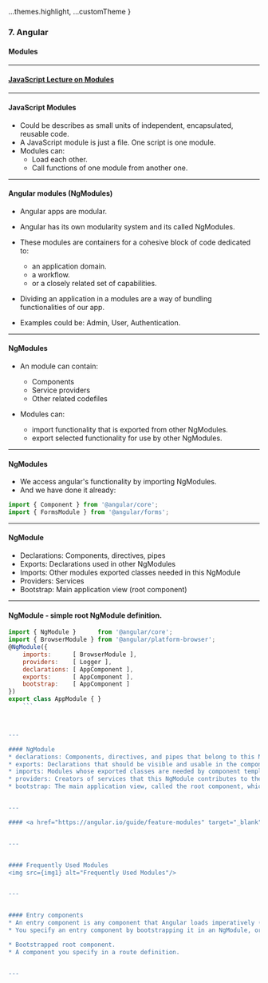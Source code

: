 
  ...themes.highlight,
  ...customTheme
}



### 7. Angular</h3>
#### Modules</h5>


---

#### <a href="/public/lectures/javascript/javascript-22-prototypesModules.html" target="_blank">JavaScript Lecture on Modules</a>


---


#### JavaScript Modules

* Could be describes as small units of independent, encapsulated, reusable code.
* A JavaScript module is just a file. One script is one module.
* Modules can:
  * Load each other.
  * Call functions of one module from another one.


---

#### Angular modules (NgModules)

* Angular apps are modular.
* Angular has its own modularity system and its called NgModules.
* These modules are containers for a cohesive block of code dedicated to:
  * an application domain.
  * a workflow.
  * or a closely related set of capabilities.
	
* Dividing an application in a modules are a way of bundling functionalities of our app.
* Examples could be: Admin, User, Authentication.


---

#### NgModules

* An module can contain:
  * Components
  * Service providers
  * Other related codefiles
	
* Modules can:
  * import functionality that is exported from other NgModules.
  * export selected functionality for use by other NgModules.


---

#### NgModules

* We access angular's functionality by importing NgModules.
* And we have done it already:

```JavaScript
import { Component } from '@angular/core';
import { FormsModule } from '@angular/forms';
```


---

#### NgModule

* Declarations: Components, directives, pipes
* Exports: Declarations used in other NgModules
* Imports: Other modules exported classes needed in this NgModule
* Providers: Services
* Bootstrap: Main application view (root component)


---
				
####  NgModule - simple root NgModule definition.

```JavaScript
import { NgModule }      from '@angular/core';
import { BrowserModule } from '@angular/platform-browser';
@NgModule({
	imports:      [ BrowserModule ],
	providers:    [ Logger ],
	declarations: [ AppComponent ],
	exports:      [ AppComponent ],
	bootstrap:    [ AppComponent ]
})
export class AppModule { }
	```



---

#### NgModule
* declarations: Components, directives, and pipes that belong to this NgModule.
* exports: Declarations that should be visible and usable in the component templates of other NgModules.
* imports: Modules whose exported classes are needed by component templates declared in this NgModule.
* providers: Creators of services that this NgModule contributes to the global collection of services; they become accessible in all parts of the app.
* bootstrap: The main application view, called the root component, which hosts all other app views. (Only the root NgModule should set the bootstrap property).


---

#### <a href="https://angular.io/guide/feature-modules" target="_blank">Feature modules vs Root modules</a>


---


#### Frequently Used Modules
<img src={img1} alt="Frequently Used Modules"/>


---


#### Entry components
* An entry component is any component that Angular loads imperatively (not by referencing it in the template)
* You specify an entry component by bootstrapping it in an NgModule, or including it in a routing definition.

* Bootstrapped root component.
* A component you specify in a route definition.


---

